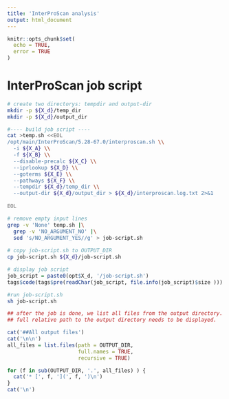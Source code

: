 ```yaml
---
title: 'InterProScan analysis'
output: html_document
---
```


```r
knitr::opts_chunk$set(
  echo = TRUE,
  error = TRUE
)
```


# InterProScan job script

```bash
# create two directorys: tempdir and output-dir
mkdir -p ${X_d}/temp_dir
mkdir -p ${X_d}/output_dir

#---- build job script ----
cat >temp.sh <<EOL
/opt/main/InterProScan/5.28-67.0/interproscan.sh \\
  -i ${X_A} \\
  -f ${X_B} \\
  --disable-precalc ${X_C} \\
  --iprlookup ${X_D} \\
  --goterms ${X_E} \\
  --pathways ${X_F} \\
  --tempdir ${X_d}/temp_dir \\
  --output-dir ${X_d}/output_dir > ${X_d}/interproscan.log.txt 2>&1
  
EOL

# remove empty input lines
grep -v 'None' temp.sh |\
  grep -v 'NO_ARGUMENT_NO' |\
  sed 's/NO_ARGUMENT_YES//g' > job-script.sh
  
# copy job-script.sh to OUTPUT_DIR
cp job-script.sh ${X_d}/job-script.sh
```

```r
# display job script
job_script = paste0(opt$X_d, '/job-script.sh')
tags$code(tags$pre(readChar(job_script, file.info(job_script)$size )))
```

```bash
#run job-script.sh
sh job-script.sh
```


```r
## after the job is done, we list all files from the output directory.
## full relative path to the output directory needs to be displayed.

cat('##All output files')
cat('\n\n')
all_files = list.files(path = OUTPUT_DIR, 
                       full.names = TRUE, 
                       recursive = TRUE)

for (f in sub(OUTPUT_DIR, '.', all_files) ) {
  cat('* [', f, '](', f, ')\n')
}
cat('\n')
```